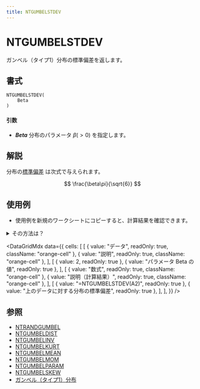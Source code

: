```yaml
---
title: NTGUMBELSTDEV
---
```



# NTGUMBELSTDEV

ガンベル（タイプ1）分布の標準偏差を返します。

## 書式

```excel
NTGUMBELSTDEV(
    Beta
)
```

#### 引数

- **_Beta_** 分布のパラメータ $\beta(>0)$ を指定します。

## 解説

分布の[標準偏差](/docs/glossary#standard-deviation) は次式で与えられます。

$$
\frac{\beta\pi}{\sqrt{6}}
$$

## 使用例

- 使用例を新規のワークシートにコピーすると、計算結果を確認できます。

<details>
<summary>その方法は？</summary>

1.  新しいブックまたはワークシートを作成します。
2.  ヘルプ トピックにある使用例を選択します（行番号および列番号を除く）。

    ![Selecting an example from Help](./../../assets/functions/HowToCopy.png)

    ヘルプから使用例を選択する

3.  Ctrl キーを押しながら C キーを押します。
4.  ワークシートのセル A1 を選択し、Ctrl キーを押しながら V キーを押します。
5.  計算結果と結果を返す数式の表示を切り替えるには、Ctrl キーを押しながら ` (アクサン グラーブ) キーを押すか、または [ツール] メニューの [ワークシート分析] をポイントし、[ワークシート分析モード] をクリックします。

</details>

<DataGridMdx
  data={{
    cells: [
      [
        { value: "データ", readOnly: true, className: "orange-cell" },
        { value: "説明", readOnly: true, className: "orange-cell" },
      ],
      [
        { value: 2, readOnly: true },
        { value: "パラメータ Beta の値", readOnly: true },
      ],
      [
        { value: "数式", readOnly: true, className: "orange-cell" },
        { value: "説明（計算結果）", readOnly: true, className: "orange-cell" },
      ],
      [
        { value: "=NTGUMBELSTDEV(A2)", readOnly: true },
        { value: "上のデータに対する分布の標準偏差", readOnly: true },
      ],
    ],
  }}
/>

## 参照

- [NTRANDGUMBEL](../01-random-numbers/01-single-series/07-ntrandgumbel.mdx)
- [NTGUMBELDIST](039-ntgumbeldist.mdx)
- [NTGUMBELINV](040-ntgumbelinv.mdx)
- [NTGUMBELKURT](041-ntgumbelkurt.mdx)
- [NTGUMBELMEAN](042-ntgumbelmean.mdx)
- [NTGUMBELMOM](043-ntgumbelmom.mdx)
- [NTGUMBELPARAM](044-ntgumbelparam.mdx)
- [NTGUMBELSKEW](045-ntgumbelskew.mdx)
- [ガンベル（タイプ1）分布](../../05-gallery-of-distributions/gumbel-type-i-distribution.mdx)
